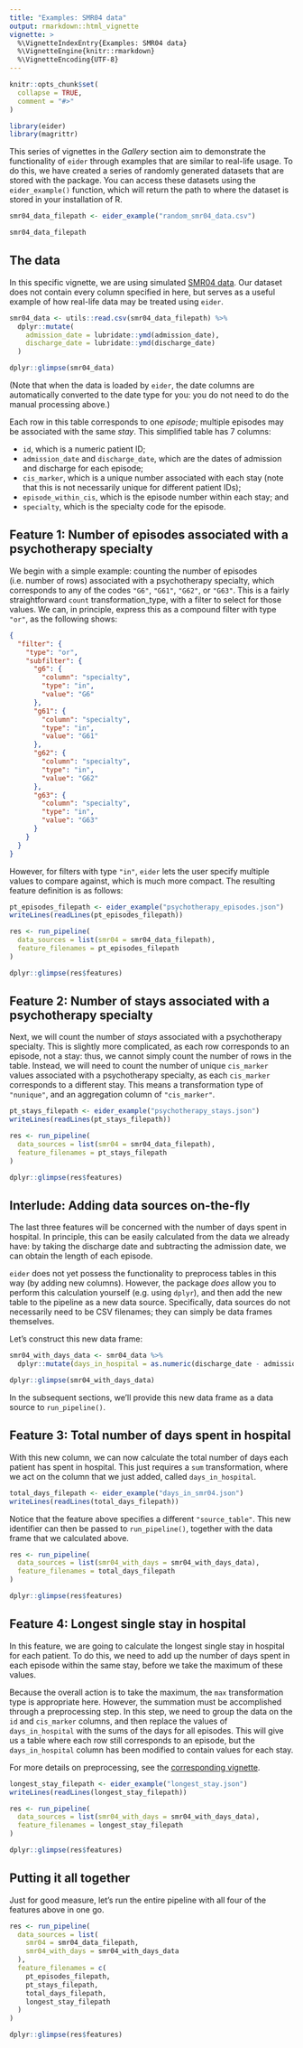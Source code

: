 ```yaml
---
title: "Examples: SMR04 data"
output: rmarkdown::html_vignette
vignette: >
  %\VignetteIndexEntry{Examples: SMR04 data}
  %\VignetteEngine{knitr::rmarkdown}
  %\VignetteEncoding{UTF-8}
---
```


```r
knitr::opts_chunk$set(
  collapse = TRUE,
  comment = "#>"
)
```

```r
library(eider)
library(magrittr)
```

This series of vignettes in the _Gallery_ section aim to demonstrate the functionality of `eider` through examples that are similar to real-life usage.
To do this, we have created a series of randomly generated datasets that are stored with the package.
You can access these datasets using the `eider_example()` function, which will return the path to where the dataset is stored in your installation of R.

```r
smr04_data_filepath <- eider_example("random_smr04_data.csv")

smr04_data_filepath
```

## The data

In this specific vignette, we are using simulated [SMR04 data](https://publichealthscotland.scot/services/national-data-catalogue/smr-data-manual/definitions-by-smr-record-section/smr04-mental-health-inpatient-and-day-case/general-definitions/).
Our dataset does not contain every column specified in here, but serves as a useful example of how real-life data may be treated using `eider`.

```r
smr04_data <- utils::read.csv(smr04_data_filepath) %>%
  dplyr::mutate(
    admission_date = lubridate::ymd(admission_date),
    discharge_date = lubridate::ymd(discharge_date)
  )

dplyr::glimpse(smr04_data)
```

(Note that when the data is loaded by `eider`, the date columns are automatically converted to the date type for you: you do not need to do the manual processing above.)

Each row in this table corresponds to one *episode*; multiple episodes may be associated with the same *stay*.
This simplified table has 7 columns:

* `id`, which is a numeric patient ID;
* `admission_date` and `discharge_date`, which are the dates of admission and discharge for each episode;
* `cis_marker`, which is a unique number associated with each stay (note that this is not necessarily unique for different patient IDs);
* `episode_within_cis`, which is the episode number within each stay; and
* `specialty`, which is the specialty code for the episode.


## Feature 1: Number of episodes associated with a psychotherapy specialty

We begin with a simple example: counting the number of episodes (i.e. number of rows) associated with a psychotherapy specialty, which corresponds to any of the codes `"G6"`, `"G61"`, `"G62"`, or `"G63"`.
This is a fairly straightforward `count` transformation_type, with a filter to select for those values.
We can, in principle, express this as a compound filter with type `"or"`, as the following shows:

```json
{
  "filter": {
    "type": "or",
    "subfilter": {
      "g6": {
        "column": "specialty",
        "type": "in",
        "value": "G6"
      },
      "g61": {
        "column": "specialty",
        "type": "in",
        "value": "G61"
      },
      "g62": {
        "column": "specialty",
        "type": "in",
        "value": "G62"
      },
      "g63": {
        "column": "specialty",
        "type": "in",
        "value": "G63"
      }
    }
  }
}
```

However, for filters with type `"in"`, `eider` lets the user specify multiple values to compare against, which is much more compact.
The resulting feature definition is as follows:

```r
pt_episodes_filepath <- eider_example("psychotherapy_episodes.json")
writeLines(readLines(pt_episodes_filepath))
```

```r
res <- run_pipeline(
  data_sources = list(smr04 = smr04_data_filepath),
  feature_filenames = pt_episodes_filepath
)

dplyr::glimpse(res$features)
```

## Feature 2: Number of stays associated with a psychotherapy specialty

Next, we will count the number of _stays_ associated with a psychotherapy specialty.
This is slightly more complicated, as each row corresponds to an episode, not a stay: thus, we cannot simply count the number of rows in the table.
Instead, we will need to count the number of unique `cis_marker` values associated with a psychotherapy specialty, as each `cis_marker` corresponds to a different stay.
This means a transformation type of `"nunique"`, and an aggregation column of `"cis_marker"`.

```r
pt_stays_filepath <- eider_example("psychotherapy_stays.json")
writeLines(readLines(pt_stays_filepath))
```

```r
res <- run_pipeline(
  data_sources = list(smr04 = smr04_data_filepath),
  feature_filenames = pt_stays_filepath
)

dplyr::glimpse(res$features)
```

## Interlude: Adding data sources on-the-fly

The last three features will be concerned with the number of days spent in hospital.
In principle, this can be easily calculated from the data we already have: by taking the discharge date and subtracting the admission date, we can obtain the length of each episode.

`eider` does not yet possess the functionality to preprocess tables in this way (by adding new columns).
However, the package _does_ allow you to perform this calculation yourself (e.g. using `dplyr`), and then add the new table to the pipeline as a new data source.
Specifically, data sources do not necessarily need to be CSV filenames; they can simply be data frames themselves.

Let's construct this new data frame:

```r
smr04_with_days_data <- smr04_data %>%
  dplyr::mutate(days_in_hospital = as.numeric(discharge_date - admission_date))

dplyr::glimpse(smr04_with_days_data)
```

In the subsequent sections, we'll provide this new data frame as a data source to `run_pipeline()`.

## Feature 3: Total number of days spent in hospital

With this new column, we can now calculate the total number of days each patient has spent in hospital.
This just requires a `sum` transformation, where we act on the column that we just added, called `days_in_hospital`.

```r
total_days_filepath <- eider_example("days_in_smr04.json")
writeLines(readLines(total_days_filepath))
```

Notice that the feature above specifies a different `"source_table"`.
This new identifier can then be passed to `run_pipeline()`, together with the data frame that we calculated above.

```r
res <- run_pipeline(
  data_sources = list(smr04_with_days = smr04_with_days_data),
  feature_filenames = total_days_filepath
)

dplyr::glimpse(res$features)
```

## Feature 4: Longest single stay in hospital

In this feature, we are going to calculate the longest single stay in hospital for each patient.
To do this, we need to add up the number of days spent in each episode within the same stay, before we take the maximum of these values.

Because the overall action is to take the maximum, the `max` transformation type is appropriate here.
However, the summation must be accomplished through a preprocessing step.
In this step, we need to group the data on the `id` and `cis_marker` columns, and then replace the values of `days_in_hospital` with the sums of the days for all episodes.
This will give us a table where each row still corresponds to an episode, but the `days_in_hospital` column has been modified to contain values for each stay.

For more details on preprocessing, see the [corresponding vignette](preprocessing.html).

```r
longest_stay_filepath <- eider_example("longest_stay.json")
writeLines(readLines(longest_stay_filepath))
```

```r
res <- run_pipeline(
  data_sources = list(smr04_with_days = smr04_with_days_data),
  feature_filenames = longest_stay_filepath
)

dplyr::glimpse(res$features)
```

## Putting it all together

Just for good measure, let's run the entire pipeline with all four of the features above in one go.

```r
res <- run_pipeline(
  data_sources = list(
    smr04 = smr04_data_filepath,
    smr04_with_days = smr04_with_days_data
  ),
  feature_filenames = c(
    pt_episodes_filepath,
    pt_stays_filepath,
    total_days_filepath,
    longest_stay_filepath
  )
)

dplyr::glimpse(res$features)
```
